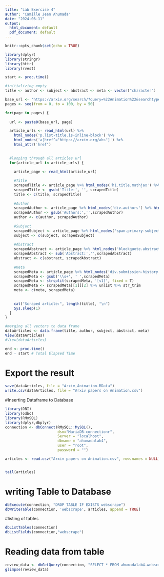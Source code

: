 ---
title: "Lab Exercise 4"
author: "Camille Jean Ahumada"
date: "2024-03-11"
output:
  html_document: default
  pdf_document: default
---

```{r setup, include=FALSE}
knitr::opts_chunk$set(echo = TRUE)
```

```{r}
library(dplyr)
library(stringr)
library(httr)
library(rvest)

start <- proc.time()

#initializing empty
title <- author <- subject <- abstract <- meta <- vector("character")

base_url <- 'https://arxiv.org/search/?query=%22Animation%22&searchtype=all&source=header&start='
pages <- seq(from = 0, to = 100, by = 50)

for(page in pages) {
  
  url <- paste0(base_url, page)

  article_urls <- read_html(url) %>% 
    html_nodes('p.list-title.is-inline-block') %>% 
    html_nodes('a[href^="https://arxiv.org/abs"]') %>% 
    html_attr('href')
  
  
  #looping through all articles url
  for(article_url in article_urls) {
  
    article_page <- read_html(article_url)

    #Title
    scrapedTitle <- article_page %>% html_nodes('h1.title.mathjax') %>% html_text(TRUE)
    scrapedTitle <- gsub('Title:', '', scrapedTitle)
    title <- c(title, scrapedTitle)
    
    #Author
    scrapedAuthor <- article_page %>% html_nodes('div.authors') %>% html_text(TRUE)
    scrapedAuthor <- gsub('Authors:','',scrapedAuthor)
    author <- c(author, scrapedAuthor)
    
    #Subject
    scrapedSubject <- article_page %>% html_nodes('span.primary-subject') %>% html_text(TRUE)
    subject <- c(subject, scrapedSubject)
    
    #Abstract
    scrapedAbstract <- article_page %>% html_nodes('blockquote.abstract.mathjax') %>% html_text(TRUE)
    scrapedAbstract <- sub('Abstract:','',scrapedAbstract)
    abstract <- c(abstract, scrapedAbstract)
    
    #Meta
    scrapedMeta <- article_page %>% html_nodes('div.submission-history') %>% html_text(TRUE)
    scrapedMeta <- gsub('\\s+', ' ',scrapedMeta)
    scrapedMeta <- strsplit(scrapedMeta, '[v1]', fixed = T)
    scrapedMeta <- scrapedMeta[[1]][2] %>% unlist %>% str_trim
    meta <- c(meta, scrapedMeta)
    
    
    cat("Scraped article:", length(title), "\n")
    Sys.sleep(1)
  }
}

#merging all vectors to data frame
dataArticles <- data.frame(title, author, subject, abstract, meta)
View(dataArticles)
#View(dataArticles)

end <- proc.time()
end - start # Total Elapsed Time

```


# Export the result
```{r}

save(dataArticles, file = "Arxiv_Animation.RData")
write.csv(dataArticles, file = "Arxiv papers on Animation.csv")
```


#Inserting Dataframe to Database

```{r}
library(DBI)
library(odbc)
library(RMySQL)
library(dplyr,dbplyr)
connection <- dbConnect(RMySQL::MySQL(),
                        dsn="MariaDB-connectionr",
                        Server = "localhost",
                        dbname = "ahumadalab4", 
                        user = "root", 
                        password = "") 

```

```{r}
articles <- read.csv("Arxiv papers on Animation.csv", row.names = NULL)


tail(articles)

```

# writing Table to Database

```{r}
dbExecute(connection, "DROP TABLE IF EXISTS webscrape")
dbWriteTable(connection, 'webscrape', articles, append = TRUE)

```

#listing of tables

```{r}
dbListTables(connection)
dbListFields(connection,"webscrape")
```

# Reading data from table

```{r}

review_data <- dbGetQuery(connection, "SELECT * FROM ahumadalab4.webscrape")
glimpse(review_data)

```
   
